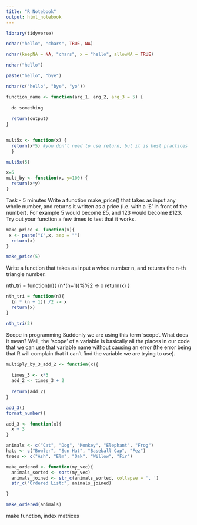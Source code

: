 ```yaml
---
title: "R Notebook"
output: html_notebook
---
```


```r
library(tidyverse)
```

```r
nchar("hello", "chars", TRUE, NA)
```
```r
nchar(keepNA = NA, "chars", x = "hello", allowNA = TRUE)
```

```r
nchar("hello")
```

```r
paste("hello", "bye")
```

```r
nchar(c("hello", "bye", "yo"))
```
```r
function_name <- function(arg_1, arg_2, arg_3 = 5) {
  
  do something
  
  return(output)
}
  
```
```r
mult5x <- function(x) {
  return(x*5) #you don't need to use return, but it is best practices
  }
```
```r
mult5x(5)
```

```r
x=5
mult_by <- function(x, y=100) {
  return(x*y)
}
```



Task - 5 minutes
Write a function make_price() that takes as input any whole number, and returns it written as a price (i.e. with a ‘£’ in front of the number). For example 5 would become £5, and 123 would become £123. Try out your function a few times to test that it works.

```r
make_price <- function(x){
 x <- paste("£",x, sep = "")
  return(x)
}

make_price(5)
```

Write a function that takes as input a whoe number n, and returns the n-th triangle number.

nth_tri = function(n){
  (n*(n+1))%%2 -> x
  return(x)
}
```r
nth_tri = function(n){
  (n * (n + 1)) /2 -> x
  return(x)
}
```
```r
nth_tri(3)
```

Scope in programming
Suddenly we are using this term ‘scope’. What does it mean? Well, the ‘scope’ of a variable is basically all the places in our code that we can use that variable name without causing an error (the error being that R will complain that it can’t find the variable we are trying to use).
```r
multiply_by_3_add_2 <- function(x){
  
  times_3 <- x*3
  add_2 <- times_3 + 2
  
  return(add_2)
}
```

```r
add_3()
format_number()
```

```r
add_3 <- function(x){
  x + 3
}
```
```r
animals <- c("Cat", "Dog", "Monkey", "Elephant", "Frog")
hats <- c("Bowler", "Sun Hat", "Baseball Cap", "Fez")
trees <- c("Ash", "Elm", "Oak", "Willow", "Fir")

make_ordered <- function(my_vec){
  animals_sorted <- sort(my_vec)
  animals_joined <- str_c(animals_sorted, collapse = ', ')
  str_c("Ordered List:", animals_joined)

}

make_ordered(animals)
```

make function, index matrices